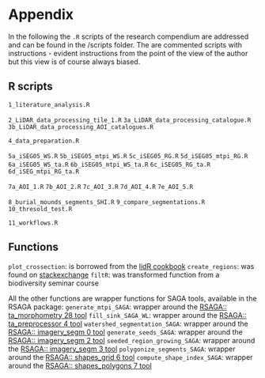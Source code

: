 # Appendix

In the following the `.R` scripts of the research compendium are addressed and can be found in the /scripts folder. The are commented scripts with instructions - evident instructions from the point of the view of the author but this view is of course always biased. 

## R scripts

`1_literature_analysis.R` 


`2_LiDAR_data_processing_tile_1.R`
\newline
`3a_LiDAR_data_processing_catalogue.R`
\newline
`3b_LiDAR_data_processing_AOI_catalogues.R`
\newline

`4_data_preparation.R`
\newline

`5a_iSEG05_WS.R`
\newline
`5b_iSEG05_mtpi_WS.R`
\newline
`5c_iSEG05_RG.R`
\newline
`5d_iSEG05_mtpi_RG.R`
\newline
`6a_iSEG05_WS_ta.R`
\newline
`6b_iSEG05_mtpi_WS_ta.R`
\newline
`6c_iSEG05_RG_ta.R`
\newline
`6d_iSEG_mtpi_RG_ta.R`

`7a_AOI_1.R`
\newline
`7b_AOI_2.R`
\newline
`7c_AOI_3.R`
\newline
`7d_AOI_4.R`
\newline
`7e_AOI_5.R`
\newline


`8_burial_mounds_segments_SHI.R`
\newline
`9_compare_segmentations.R`
\newline
`10_thresold_test.R`
\newline

`11_workflows.R`


## Functions 
`plot_crossection`: is borrowed from the [lidR cookbook](https://jean-romain.github.io/lidRbook/io.html#plot)
\newline
`create_regions`: was found on [stackexchange](https://gis.stackexchange.com/questions/79114/joining-nearest-neighbor-small-polygons-using-r)
\newline
`filtR`: was transformed function from a biodiversity seminar course 

All the other functions are wrapper functions for SAGA tools, available in the RSAGA package:
\newline
`generate_mtpi_SAGA`: wrapper around the [RSAGA:: ta_morphometry 28 tool](http://www.saga-gis.org/saga_tool_doc/7.9.1/ta_morphometry_28.html)
\newline
`fill_sink_SAGA_WL`: wrapper around the [RSAGA:: ta_preprocessor 4 tool](http://www.saga-gis.org/saga_tool_doc/7.9.1/ta_preprocessor_4.html)
\newline
`watershed_segmentation_SAGA`: wrapper around the [RSAGA:: imagery_segm 0 tool](http://www.saga-gis.org/saga_tool_doc/7.9.1/imagery_segmentation_0.html)
\newline
`generate_seeds_SAGA`: wrapper around the [RSAGA:: imagery_segm 2 tool](http://www.saga-gis.org/saga_tool_doc/7.9.1/imagery_segmentation_2.html)
\newline
`seeded_region_growing_SAGA`: wrapper around the [RSAGA:: imagery_segm 3 tool](http://www.saga-gis.org/saga_tool_doc/7.9.1/imagery_segmentation_3.html)
\newline
`polygonize_segments_SAGA`: wrapper around the [RSAGA:: shapes_grid 6 tool](http://www.saga-gis.org/saga_tool_doc/7.9.1/shapes_grid_6.html)
\newline
`compute_shape_index_SAGA`: wrapper around the [RSAGA:: shapes_polygons 7 tool](http://www.saga-gis.org/saga_tool_doc/7.9.1/shapes_polygons_7.html)
